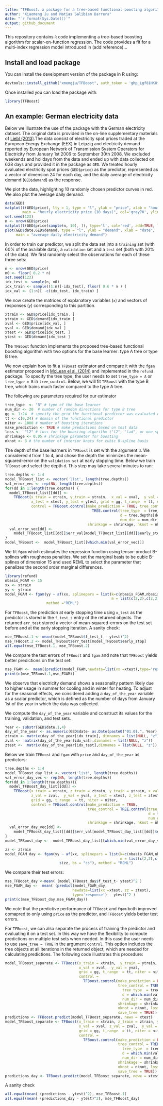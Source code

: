 ```yaml
---
title: "TFBoost: a package for a tree-based functional boosting algorithm"
author: "Xiaomeng Ju and Matias Salibian Barrera"
date: "`r format(Sys.Date())`"
output: github_document
---
```



This repository contains `R` code implementing a tree-based boosting algorithm for scalar-on-function regression. The code provides a fit for a multi-index regression model introduced in (add reference)...


## Install and load package

You can install the development version of the package in R using:

```r
devtools::install_github("xmengju/TFBoost", auth_token = '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')
```

Once installed you can load the package with:
```r
library(TFBoost)
```

## An example: German electricity data
Below we illustrate the use of the package with the German electricity dataset. The original data is provided in the on-line supplementary materials of [Liebl (2013)](https://projecteuclid.org/journals/annals-of-applied-statistics/volume-7/issue-3/Modeling-and-forecasting-electricity-spot-prices--A-functional-data/10.1214/13-AOAS652.full).The data consist of electricity spot prices traded at the European Energy Exchange (EEX) in Leipzig and electricity demand reported by European Network of Transmission System Operators for Electricity from January 1st 2006 to  September 30th 2008.  We excluded weekends and holidays from the data and ended up with data collected on 638 days and provided it in the package as `GED`. We treated hourly evaluated electricity spot prices (`GED$price`) as the predictor,  represented as a vector of dimension 24 for each day, and the daily average of electricity demand (`GED$demand`) as the response.  

We plot the data, highlighting 10 randomly chosen predictor curves in red. We
also plot the average daily demand.  

```r
data(GED)
matplot(t(GED$price), lty = 1, type = "l", ylab = "price", xlab = "hour", 
        main = "hourly electricity price (10 days)", col='gray70', ylim=c(0, 1000))
set.seed(123)
n <- nrow(GED$price)
matplot(t(GED$price[sample(n, 10), ]), type='l', col='red', add=TRUE, lty=1)
plot(GED$date,GED$demand, type = "l", ylab = "demand", xlab = "date", 
     main = "average daily electricity demand")
```

In order to train our predictor, we split the data set into a `training`
set (with 60% of the available data), a `validation` set and a `test`
set (both with 20% of the data). We first randomly select the
observations for each of these three sets:

``` r
n <- nrow(GED$price) 
n0 <- floor( 0.2 * n) 
set.seed(123)
idx_test <- sample(n, n0)
idx_train <- sample((1:n)[-idx_test], floor( 0.6 * n ) )
idx_val <- (1:n)[ -c(idx_test, idx_train) ] 
```
We now create the matrices of explanatory variables (`x`) and vectors of responses
(`y`) corresponding to this partition. 
<!-- Note that `ytrain` and `yval` may contain outliers. -->
```r
xtrain <- GED$price[idx_train, ]
ytrain <- GED$demand[idx_train ]
xval <- GED$price[idx_val, ]
yval <- GED$demand[idx_val ]
xtest <- GED$price[idx_test, ]
ytest <- GED$demand[idx_test ]
```

The `TFBoost` function implements the proposed tree-based functional boosting algorithm with two options for the base learner:  type A tree or type B tree. 

We now explain how to fit a `TFBoost` estimator and compare it with the `fgam` estimator proposed in [McLean el al. (2014)](https://www.ncbi.nlm.nih.gov/pmc/articles/PMC3982924/) and implemented  in the `refund` package.  To specify the tree type, the user needs to set `tree_type = A` or `tree_type = B` in `tree_control`.  Below, we will fit `TFBoost` with the type B tree, which trains much faster compared to the type A tree. 

The following are parameters required for our estimator 
```r
tree_type  <- "B" # type of the base learner
num_dir <- 20  # number of random directions for type B tree
gg <- 1:24  # specify the grid the functional predictor was evaluated on
tt <- c(0,24) # domain of the functional predictor
niter <- 1000 # number of boosting iterations 
make_prediction <- TRUE # make predictions based on test data
loss <-  "l2" # loss for the boosting algorithm ("l2", "lad", or one specified by user_func)
shrinkage <- 0.05 # shrinkage parameter for boosting
nknot <- 3 # the number of interior knots for cubic B-spline basis
```

The depth of the base learners in `TFBoost` is set with the argument `d`. We considered `d` from 1 to 4, and chose the depth the minimizes the mean-squared-error on the `validation set` at early stopping time.  Below we train `TFBoost` and select the depth `d`.  This step may take several minutes to run:


```r
tree.depths <- 1:4
model_TFBoost_list <- vector('list', length(tree.depths))
val_error_vec <- rep(NA, length(tree.depths))
for(dd in 1:length(tree.depths)) {
  model_TFBoost_list[[dd]] <- 
    TFBoost(x_train = xtrain, y_train = ytrain,  x_val = xval,  y_val = yval,
            x_test = xtest, y_test = ytest, grid = gg, t_range  = tt, niter = niter,
            control = TFBoost.control(make_prediction = TRUE, tree_control =
                                        TREE.control(tree_type  = tree_type, 
                                                     d = tree.depths[dd], 
                                                     num_dir = num_dir), 
                                      shrinkage = shrinkage, nknot = nknot, loss = loss))
  val_error_vec[dd] <-  
    model_TFBoost_list[[dd]]$err_val[model_TFBoost_list[[dd]]$early_stop]
}
model_TFBoost <-  model_TFBoost_list[[which.min(val_error_vec)]]
```
We fit `fgam` which  estimates the regression function using tensor-product B-splines with roughness penalties.  We set the marginal basis to be cubic B-splines of dimension 15 and used REML to select the parameter that penalizes the second order marginal differences. 

```r
library(refund)
nbasis_FGAM <- 15
xx <- xtrain
yy <- ytrain
model_FGAM <- fgam(yy ~ af(xx, splinepars = list(k=c(nbasis_FGAM,nbasis_FGAM), 
                                                 m = list(c(2,2),c(2,2)))), 
                   method ="REML")
```   

For `TFBoost`, the prediction at early stopping time using `x_test` as the predictor is stored in the `f_test_t` entry of the returned objects. The returned `err_test` stored a vector of mean-squared-errors on the test set before and at the early stopping iteration.   A sanity check: 

```r
mse_TFBoost.1 <- mean((model_TFBoost$f_test_t - ytest)^2)
mse_TFBoost.2 <- model_TFBoost$err_test[model_TFBoost$early_stop]
all.equal(mse_TFBoost.1, mse_TFBoost.2)
```

We compare the test errors of `TFBoost` and `fgam` and note that `TFBoost` yields better predictions on the test set:
```r
mse_FGAM <-  mean((predict(model_FGAM,newdata=list(xx =xtest),type='response')- ytest)^2)
print(c(mse_TFBoost.1,mse_FGAM))
```

We observe that electricity demand shows a seasonality pattern likely due to higher usage in summer for cooling and in winter for heating. To adjust for the seasonal effects, we considered adding a `day_of_the_year` variable as a scalar predictor, which is defined as the number of days from January 1st of the year in which the data was collected. 

We compute the `day_of_the_year` variable and construct its values for the training, validation, and test sets. 

```r
Year <- substr(GED$date,1,4)
day_of_the_year <- as.numeric(GED$date- as.Date(paste0("01.01.", Year), "%d.%m.%Y"))
ztrain <- matrix(day_of_the_year[idx_train], dimnames = list(NULL, "z"))
zval <-  matrix(day_of_the_year[idx_val],dimnames = list(NULL, "z"))
ztest <-  matrix(day_of_the_year[idx_test],dimnames = list(NULL, "z"))
```

Below we train `TFBoost` and `fgam` with `price` and `day_of_the_year` as predictors: 

```r
tree.depths <- 1:4
model_TFBoost_day_list <- vector('list', length(tree.depths))
val_error_day_vec <- rep(NA, length(tree.depths))
for(dd in 1:length(tree.depths)){
  model_TFBoost_day_list[[dd]] <- 
    TFBoost(x_train = xtrain, z_train = ztrain, y_train = ytrain, x_val = xval, 
            z_val = zval,  y_val = yval, x_test = xtest, z_test = ztest, y_test = ytest,
            grid = gg, t_range  = tt, niter = niter, 
            control = TFBoost.control(make_prediction = TRUE, 
                                      tree_control = TREE.control(tree_type  = tree_type, 
                                                                  d = tree.depths[dd],
                                                                  num_dir = num_dir), 
                                      shrinkage = shrinkage, nknot = nknot, loss = loss))
  val_error_day_vec[dd] <-
    model_TFBoost_day_list[[dd]]$err_val[model_TFBoost_day_list[[dd]]$early_stop]
}
model_TFBoost_day <-  model_TFBoost_day_list[[which.min(val_error_day_vec)]]

zz <- ztrain
model_FGAM_day <- fgam(yy ~ af(xx, splinepars = list(k=c(nbasis_FGAM,nbasis_FGAM),
                                                     m = list(c(2,2),c(2,2)))) + 
                         s(zz, bs = "cs"), method = "REML")
```

We compare their test errors:
```r
mse_TFBoost_day <-mean( (model_TFBoost_day$f_test_t- ytest)^2 )
mse_FGAM_day <-  mean( (predict(model_FGAM_day,
                               newdata=list(xx =xtest, zz = ztest),
                               type='response') - ytest)^2 )
print(c(mse_TFBoost_day,mse_FGAM_day))
```
We note that the predictive performance of `TFBoost` and `fgam` both improved comapred to only using `price` as the predictor,
 and `TFBoost` yields better test errors. 
 
For `TFBoost`, we can also separate the process of training
the predictor and evaluating it on a test set. In this way we have 
the flexibility to compute predictions on multiple test sets when needed. In this case the user
needs to use `save_tree = TRUE` in the argument `control`. This option includes 
the tree objects at all iterations in the returned object, which are needed for calculating 
predictions. The following code illustrates this procedure:

```r
model_TFBoost_separate <- TFBoost(x_train = xtrain,  y_train = ytrain, 
                                  x_val = xval,  y_val = yval, 
                                  grid = gg, t_range  = tt, niter = niter, 
                                  control = 
                                    TFBoost.control(make_prediction = FALSE,
                                                    tree_control = TREE.control(
                                                      tree_type  = tree_type, 
                                                      d = which.min(val_error_vec), 
                                                      num_dir = num_dir),
                                                    shrinkage = shrinkage, 
                                                    nknot = nknot, loss = loss, 
                                                    save_tree = TRUE))
predictions <- TFBoost.predict(model_TFBoost_separate, newx = xtest)
model_TFBoost_separate <- TFBoost(x_train = xtrain, z_train = ztrain, y_train = ytrain, 
                                  x_val = xval, z_val = zval,  y_val = yval, 
                                  grid = gg, t_range  = tt, niter = niter, 
                                  control = 
                                    TFBoost.control(make_prediction = FALSE, 
                                                    tree_control = TREE.control(
                                                      tree_type  = tree_type, 
                                                      d = which.min(val_error_day_vec),
                                                      num_dir = num_dir),
                                                    shrinkage = shrinkage, 
                                                    nknot = nknot, loss = loss, 
                                                    save_tree = TRUE))
predictions_day <- TFBoost.predict(model_TFBoost_separate, newx = xtest, newz = ztest)
```

A sanity check
```r
all.equal(mean( (predictions - ytest)^2), mse_TFBoost.1)
all.equal(mean( (predictions_day - ytest)^2), mse_TFBoost_day)
```
